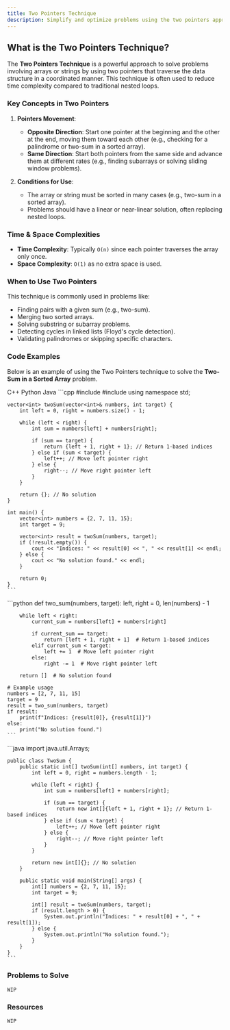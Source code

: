 ```yaml
---
title: Two Pointers Technique
description: Simplify and optimize problems using the two pointers approach.
---
```


## What is the Two Pointers Technique?

The **Two Pointers Technique** is a powerful approach to solve problems involving arrays or strings by using two pointers that traverse the data structure in a coordinated manner. This technique is often used to reduce time complexity compared to traditional nested loops.

### Key Concepts in Two Pointers

1. **Pointers Movement**: 
   - **Opposite Direction**: Start one pointer at the beginning and the other at the end, moving them toward each other (e.g., checking for a palindrome or two-sum in a sorted array).
   - **Same Direction**: Start both pointers from the same side and advance them at different rates (e.g., finding subarrays or solving sliding window problems).
   
2. **Conditions for Use**:
   - The array or string must be sorted in many cases (e.g., two-sum in a sorted array).
   - Problems should have a linear or near-linear solution, often replacing nested loops.

### Time & Space Complexities

- **Time Complexity**: Typically `O(n)` since each pointer traverses the array only once.
- **Space Complexity**: `O(1)` as no extra space is used.

### When to Use Two Pointers

This technique is commonly used in problems like:

- Finding pairs with a given sum (e.g., two-sum).
- Merging two sorted arrays.
- Solving substring or subarray problems.
- Detecting cycles in linked lists (Floyd's cycle detection).
- Validating palindromes or skipping specific characters.

### Code Examples

Below is an example of using the Two Pointers technique to solve the **Two-Sum in a Sorted Array** problem.

<Tabs defaultValue="python" className="pt-5 pb-1">
  <TabsList>
    <TabsTrigger value="cpp">C++</TabsTrigger>
    <TabsTrigger value="python">Python</TabsTrigger>
    <TabsTrigger value="java">Java</TabsTrigger>
  </TabsList>

  <TabsContent value="cpp">
    ```cpp
    #include <iostream>
    #include <vector>
    using namespace std;

    vector<int> twoSum(vector<int>& numbers, int target) {
        int left = 0, right = numbers.size() - 1;

        while (left < right) {
            int sum = numbers[left] + numbers[right];

            if (sum == target) {
                return {left + 1, right + 1}; // Return 1-based indices
            } else if (sum < target) {
                left++; // Move left pointer right
            } else {
                right--; // Move right pointer left
            }
        }

        return {}; // No solution
    }

    int main() {
        vector<int> numbers = {2, 7, 11, 15};
        int target = 9;

        vector<int> result = twoSum(numbers, target);
        if (!result.empty()) {
            cout << "Indices: " << result[0] << ", " << result[1] << endl;
        } else {
            cout << "No solution found." << endl;
        }

        return 0;
    }
    ```
  </TabsContent>

  <TabsContent value="python">
    ```python
    def two_sum(numbers, target):
        left, right = 0, len(numbers) - 1

        while left < right:
            current_sum = numbers[left] + numbers[right]

            if current_sum == target:
                return [left + 1, right + 1]  # Return 1-based indices
            elif current_sum < target:
                left += 1  # Move left pointer right
            else:
                right -= 1  # Move right pointer left

        return []  # No solution found

    # Example usage
    numbers = [2, 7, 11, 15]
    target = 9
    result = two_sum(numbers, target)
    if result:
        print(f"Indices: {result[0]}, {result[1]}")
    else:
        print("No solution found.")
    ```
  </TabsContent>

  <TabsContent value="java">
    ```java
    import java.util.Arrays;

    public class TwoSum {
        public static int[] twoSum(int[] numbers, int target) {
            int left = 0, right = numbers.length - 1;

            while (left < right) {
                int sum = numbers[left] + numbers[right];

                if (sum == target) {
                    return new int[]{left + 1, right + 1}; // Return 1-based indices
                } else if (sum < target) {
                    left++; // Move left pointer right
                } else {
                    right--; // Move right pointer left
                }
            }

            return new int[]{}; // No solution
        }

        public static void main(String[] args) {
            int[] numbers = {2, 7, 11, 15};
            int target = 9;

            int[] result = twoSum(numbers, target);
            if (result.length > 0) {
                System.out.println("Indices: " + result[0] + ", " + result[1]);
            } else {
                System.out.println("No solution found.");
            }
        }
    }
    ```
  </TabsContent>
</Tabs>

### Problems to Solve

`WIP`

### Resources

`WIP`